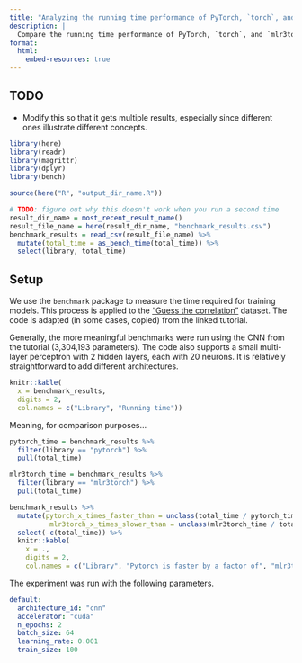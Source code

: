 ```yaml
---
title: "Analyzing the running time performance of PyTorch, `torch`, and `mlr3torch`"
description: |
  Compare the running time performance of PyTorch, `torch`, and `mlr3torch`.
format:
  html:
    embed-resources: true
---
```


## TODO

- Modify this so that it gets multiple results, especially since different ones illustrate different concepts.

```r
library(here)
library(readr)
library(magrittr)
library(dplyr)
library(bench)
```

```r
source(here("R", "output_dir_name.R"))
```

```r
# TODO: figure out why this doesn't work when you run a second time
result_dir_name = most_recent_result_name()
result_file_name = here(result_dir_name, "benchmark_results.csv")
benchmark_results = read_csv(result_file_name) %>%
  mutate(total_time = as_bench_time(total_time)) %>%
  select(library, total_time)
```

## Setup

We use the `benchmark` package to measure the time required for training models. 
This process is applied to the ["Guess the correlation"](https://torch.mlverse.org/start/guess_the_correlation/) dataset. 
The code is adapted (in some cases, copied) from the linked tutorial.

Generally, the more meaningful benchmarks were run using the CNN from the tutorial (3,304,193 parameters).
The code also supports a small multi-layer perceptron with 2 hidden layers, each with 20 neurons. 
It is relatively straightforward to add different architectures.

```r
knitr::kable(
  x = benchmark_results,
  digits = 2,
  col.names = c("Library", "Running time"))
```

Meaning, for comparison purposes...

```r
pytorch_time = benchmark_results %>%
  filter(library == "pytorch") %>%
  pull(total_time)

mlr3torch_time = benchmark_results %>%
  filter(library == "mlr3torch") %>%
  pull(total_time)

benchmark_results %>%
  mutate(pytorch_x_times_faster_than = unclass(total_time / pytorch_time),
          mlr3torch_x_times_slower_than = unclass(mlr3torch_time / total_time)) %>%
  select(-c(total_time)) %>%
  knitr::kable(
    x = .,
    digits = 2,
    col.names = c("Library", "Pytorch is faster by a factor of", "mlr3torch is slower by a factor of"))
```

The experiment was run with the following parameters.

```.yaml
default:
  architecture_id: "cnn"
  accelerator: "cuda"
  n_epochs: 2
  batch_size: 64
  learning_rate: 0.001
  train_size: 100
```